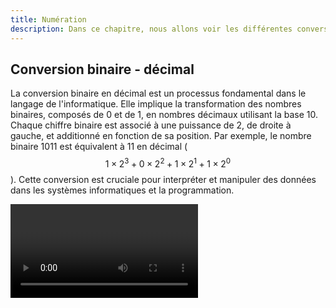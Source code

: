 ```yaml
---
title: Numération
description: Dans ce chapitre, nous allons voir les différentes conversions entre le binaire, le décimal et l'hexadécimal.
---
```


## Conversion binaire - décimal

La conversion binaire en décimal est un processus fondamental dans le langage de l'informatique. Elle implique la transformation des nombres binaires, composés de 0 et de 1, en nombres décimaux utilisant la base 10. Chaque chiffre binaire est associé à une puissance de 2, de droite à gauche, et additionné en fonction de sa position. Par exemple, le nombre binaire 1011 est équivalent à 11 en décimal ($$1 \times 2^3 + 0 \times 2^2 + 1 \times 2^1 + 1 \times 2^0$$). Cette conversion est cruciale pour interpréter et manipuler des données dans les systèmes informatiques et la programmation.

<Video id="IAbX7eUT2Qc" />

## Conversion décimal - binaire

La conversion d'un nombre décimal en binaire est une opération cruciale en informatique. Elle implique la transformation d'un nombre en base 10 en sa représentation binaire, utilisant uniquement des 0 et des 1. Le processus consiste à diviser le nombre décimal par 2 de manière répétée, en enregistrant les restes à chaque étape. En lisant ces restes de bas en haut, on obtient la représentation binaire du nombre. Par exemple, le nombre 25 en décimal devient 11001 en binaire ($$\frac{25}{2} = 12$$ reste $$1$$, $$\frac{12}{2} = 6$$ reste $$0$$, $$\frac{6}{2} = 3$$ reste $$0$$, $$\frac{3}{2} = 1$$ reste $$1$$, $$\frac{1}{2} = 0$$ reste $$1$$). Cette conversion est essentielle pour le stockage et le traitement des données dans les systèmes informatiques.

<Video id="6YI8A8oeVLw" />

## Conversion binare - héxadécimal

La conversion entre nombres binaires et hexadécimaux est courante en informatique. Les nombres binaires (base 2) utilisent 0 et 1, tandis que les hexadécimaux (base 16) utilisent 0-9 et A-F. Pour passer du binaire à l'hexadécimal, regroupez les chiffres binaires par quatre et convertissez chaque groupe. Pour la conversion inverse, convertissez chaque chiffre hexadécimal en binaire à quatre chiffres. Cette opération est cruciale pour la représentation efficace et la manipulation des données, notamment en programmation bas niveau et dans les systèmes embarqués.

<Video id="thzfa_JxjP8" />

## Conversion décimal - héxadécimal

La conversion d'un nombre décimal en un nombre hexadécimal, base 16, est une opération courante en informatique. Pour réaliser cette conversion, le nombre décimal est divisé de manière répétée par 16. Les restes de ces divisions, lus de droite à gauche, représentent les chiffres hexadécimaux du nombre équivalent. Les chiffres de 10 à 15 sont notés avec les lettres de A à F, où A représente 10, B représente 11, et ainsi de suite jusqu'à F pour 15. Par exemple, le nombre décimal 305 devient 131 en hexadécimal ($$\frac{305}{16} = 19$$ reste $$1$$, $$\frac{19}{16} = 1$$ reste $$3$$). Donc, en hexadécimal, 305 est équivalent à 131. Cette conversion est essentielle pour stocker des données de manière plus compacte et pour diverses applications informatiques.

<Video id="NEMoYhOwwwg" />

## Conversion binaire - héxadécimal

La conversion d'un nombre binaire en hexadécimal, une base 16, est un processus qui peut simplifier la représentation des données binaires. Pour ce faire, les bits binaires sont regroupés par groupe de quatre, puis chaque groupe est converti en son équivalent hexadécimal. Par exemple, le nombre binaire 110110101 peut être divisé en groupes de quatre bits : 1101 1010 1. En convertissant ces groupes en hexadécimal, 1101 correspond à D, 1010 à A et 1 reste 1. Ainsi, le nombre binaire 110110101 est équivalent à DA1 en hexadécimal. Cette méthode de conversion facilite la lecture et la représentation des données binaires, ce qui est crucial dans de nombreux contextes informatiques.

<Video id="thzfa_JxjP8" />
